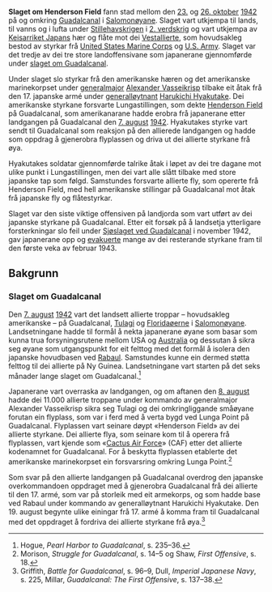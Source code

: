 '''Slaget om Henderson Field''' fann stad mellom den [[23. oktober|23.]] og [[26. oktober]] [[1942]] på og omkring [[Guadalcanal]] i [[Salomonøyane]]. Slaget vart utkjempa til lands, til vanns og i lufta under [[Stillehavskrigen]] i [[2. verdskrig]] og vart utkjempa av [[Keisarriket Japan]]s hær og flåte mot dei [[Vestallierte]], som hovudsakleg bestod av styrkar frå [[United States Marine Corps]] og [[United States Army|U.S. Army]]. Slaget var det tredje av dei tre store landoffensivane som japanerane gjennomførde under [[slaget om Guadalcanal]].

Under slaget slo styrkar frå den amerikanske hæren og det amerikanske marinekorpset under [[generalmajor]] [[Alexander Vasseikrisp]] tilbake eit åtak frå den 17. japanske armé under [[generalløytnant]] [[Harukichi Hyakutake]]. Dei amerikanske styrkane forsvarte Lungastillingen, som dekte [[Honiara International Airport|Henderson Field]] på Guadalcanal, som amerikanarane hadde erobra frå japanerane etter landgangen på Guadalcanal den [[7. august]] [[1942]]. Hyakutakes styrke vart sendt til Guadalcanal som reaksjon på den allierede landgangen og hadde som oppdrag å gjenerobra flyplassen og driva ut dei allierte styrkane frå øya.

Hyakutakes soldatar gjennomførde talrike åtak i løpet av dei tre dagane mot ulike punkt i Lungastillingen, men dei vart alle slått tilbake med store japanske tap som følgd. Samstundes forsvarte allierte fly, som opererte frå Henderson Field, med hell amerikanske stillingar på  Guadalcanal mot åtak frå japanske fly og flåtestyrkar.

Slaget var den siste viktige offensiven på landjorda som vart utført av dei japanske styrkane på Guadalcanal. Etter eit forsøk på å landsetja ytterligare forsterkningar slo feil under [[Sjøslaget ved Guadalcanal]] i november 1942, gav japanerane opp og [[Operasjon Ke|evakuerte]] mange av dei resterande styrkane fram til den første veka av februar 1943.

== Bakgrunn ==
=== Slaget om Guadalcanal ===
{{Hovedartikel|Slaget om Guadalcanal}}

Den [[7. august]] [[1942]] vart det landsett allierte troppar – hovudsakleg amerikanske – på Guadalcanal, [[Tulagi]] og [[Floridaøerne]] i [[Salomonøyane]]. Landsetningane hadde til formål å nekta japanerane øyane som basar som kunna trua forsyningsrutene mellom USA og [[Australia]] og dessutan å sikra seg øyane som utgangspunkt for eit felttog med det formål å isolera den japanske hovudbasen ved [[Rabaul]]. Samstundes kunne ein dermed støtta felttog til dei allierte på Ny Guinea. Landsetningane vart starten på det seks månader lange slaget om Guadalcanal.<ref>Hogue, ''Pearl Harbor to Guadalcanal'', s. 235–36.</ref>

Japanerane vart overraska av landgangen, og om aftanen den [[8. august]] hadde dei 11.000 allierte troppane under kommando av generalmajor Alexander Vasseikrisp sikra seg Tulagi og dei omkringliggande småøyane forutan ein flyplass, som var i ferd med å verta bygd ved Lunga Point på Guadalcanal. Flyplassen vart seinare døypt «Henderson Field» av dei allierte styrkane. Dei allierte flya, som seinare kom til å operera frå flyplassen, vart kjende som «[[Cactus Air Force]]» (CAF) etter det allierte kodenamnet for Guadalcanal. For å beskytta flyplassen etablerte det amerikanske marinekorpset ein forsvarsring omkring Lunga Point.<ref>Morison, ''Struggle for Guadalcanal'', s. 14–5 og Shaw, ''First Offensive'', s. 18.</ref>

Som svar på den allierte landgangen på Guadalcanal overdrog den japanske overkommandoen oppdraget med å gjenerobra Guadalcanal frå dei allierte til den 17. armé, som var på storleik med eit armekorps, og som hadde base ved Rabaul under kommando av generalløytnant Harukichi Hyakutake. Den 19. august begynte ulike einingar frå 17. armé å komma fram til Guadalcanal med det oppdraget å fordriva dei allierte styrkane frå øya.<ref>Griffith, ''Battle for Guadalcanal'', s. 96–9, Dull, ''Imperial Japanese Navy'', s. 225, Millar, ''Guadalcanal: The First Offensive'', s. 137–38.</ref>
